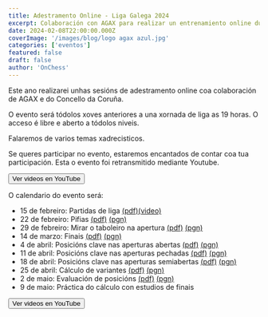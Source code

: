 ```yaml
---
title: Adestramento Online - Liga Galega 2024
excerpt: Colaboración con AGAX para realizar un entrenamiento online durante la liga gallega de ajedrez
date: 2024-02-08T22:00:00.000Z
coverImage: '/images/blog/logo agax azul.jpg'
categories: ['eventos']
featured: false
draft: false
author: 'OnChess'
---
```


Este ano realizarei unhas sesións de adestramento online coa colaboración de AGAX e do Concello da Coruña.

O evento será tódolos xoves anteriores a una xornada de liga as 19 horas. O acceso é libre e aberto a tódolos niveis.

Falaremos de varios temas xadrecisticos.

Se queres participar no evento, estaremos encantados de contar coa tua participación. Esta o evento foi retransmitido mediante Youtube.

<Button href="https://youtube.com/playlist?list=PLn5yVrCZjoDzUa5cZ72doS-i9tIRYNrgs&si=DsqoMGlnCas_FfGp" style="solid">
  Ver videos en YouTube
</Button>

O calendario do evento será:

- 15 de febreiro: Partidas de liga [(pdf)](/docs/2024-Liga-Lectura1.pdf)[(video)](https://youtu.be/ESu5AcofVj8)
- 22 de febreiro: Pifias [(pdf)](/docs/2024-Liga-Lectura2.pdf 'pdf') [(pgn)](/docs/lectura2_partidas.pgn 'png')
- 29 de febreiro: Mirar o taboleiro na apertura [(pdf)](/docs/2024-Liga-Lectura3.pdf) [(pgn)](/docs/lectura3_partidas.pgn)
- 14 de marzo: Finais [(pdf)](/docs/2024-Liga-Lectura4.pdf) [(pgn)](/docs/lectura4_partidas.pgn)
- 4 de abril: Posicións clave nas aperturas abertas [(pdf)](/docs/2024-Liga-Lectura5.pdf) [(pgn)](/docs/lectura5_partidas.pgn)
- 11 de abril: Posicións clave nas aperturas pechadas [(pdf)](/docs/2024-Liga-Lectura6.pdf) [(pgn)](/docs/lectura6_partidas.pgn)
- 18 de abril: Posicións clave nas aperturas semiabertas [(pdf)](/docs/2024-Liga-Lectura7.pdf) [(pgn)](/docs/lectura7_partidas.pgn)
- 25 de abril: Cálculo de variantes [(pdf)](/docs/2024-Liga-Lectura8.pdf) [(pgn)](/docs/lectura8_partidas.pgn)
- 2 de maio: Evaluación de posicións [(pdf)](/docs/2024-Liga-Lectura9.pdf) [(pgn)](/docs/lectura9_partidas.pgn)
- 9 de maio: Práctica do cálculo con estudios de finais

<Button href="https://youtube.com/playlist?list=PLn5yVrCZjoDzUa5cZ72doS-i9tIRYNrgs&si=DsqoMGlnCas_FfGp" style="solid">
  Ver videos en YouTube
</Button>
